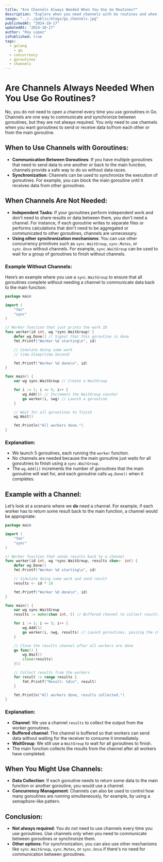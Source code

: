 ```yaml
---
title: "Are Channels Always Needed When You Use Go Routines?"
description: "Explore when you need channels with Go routines and when other synchronization methods like WaitGroup are sufficient."
image: "../../public/blogs/go_channels.jpg"
publishedAt: "2024-10-17"
updatedAt: "2024-10-17"
author: "Roy Lopez"
isPublished: true
tags:
  - golang
	- go
  - concurrency
  - goroutines
  - channels
---
```


# Are Channels Always Needed When You Use Go Routines?

No, you do not need to open a channel every time you use goroutines in Go. Channels are one way to communicate and synchronize between goroutines, but they are not always required. You only need to use channels when you want goroutines to send or receive data to/from each other or from the main goroutine.

## When to Use Channels with Goroutines:

- **Communication Between Goroutines**: If you have multiple goroutines that need to send data to one another or back to the main function, channels provide a safe way to do so without data races.
- **Synchronization**: Channels can be used to synchronize the execution of goroutines. For example, you can block the main goroutine until it receives data from other goroutines.

## When Channels Are Not Needed:

- **Independent Tasks**: If your goroutines perform independent work and don't need to share results or data between them, you don't need a channel. For instance, if each goroutine writes to separate files or performs calculations that don't need to be aggregated or communicated to other goroutines, channels are unnecessary.
- **Using other synchronization mechanisms**: You can use other concurrency primitives such as `sync.WaitGroup`, `sync.Mutex`, or `sync.Once` without channels. For example, `sync.WaitGroup` can be used to wait for a group of goroutines to finish without channels.

### Example Without Channels:

Here’s an example where you use a `sync.WaitGroup` to ensure that all goroutines complete without needing a channel to communicate data back to the main function:

```go
package main

import (
	"fmt"
	"sync"
)

// Worker function that just prints the work ID
func worker(id int, wg *sync.WaitGroup) {
	defer wg.Done() // Signal that this goroutine is done
	fmt.Printf("Worker %d starting\n", id)

	// Simulate doing some work
	// time.Sleep(time.Second)

	fmt.Printf("Worker %d done\n", id)
}

func main() {
	var wg sync.WaitGroup // Create a WaitGroup

	for i := 1; i <= 5; i++ {
		wg.Add(1) // Increment the WaitGroup counter
		go worker(i, &wg) // Launch a goroutine
	}

	// Wait for all goroutines to finish
	wg.Wait()

	fmt.Println("All workers done.")
}
```

### Explanation:

- We launch 5 goroutines, each running the `worker` function.
- No channels are needed because the main goroutine just waits for all goroutines to finish using a `sync.WaitGroup`.
- The `wg.Add(1)` increments the number of goroutines that the main goroutine will wait for, and each goroutine calls `wg.Done()` when it completes.

## Example with a Channel:

Let’s look at a scenario where we **do** need a channel. For example, if each worker has to return some result back to the main function, a channel would be appropriate:

```go
package main

import (
	"fmt"
	"sync"
)

// Worker function that sends results back to a channel
func worker(id int, wg *sync.WaitGroup, results chan<- int) {
	defer wg.Done()
	fmt.Printf("Worker %d starting\n", id)

	// Simulate doing some work and send result
	results <- id * 10

	fmt.Printf("Worker %d done\n", id)
}

func main() {
	var wg sync.WaitGroup
	results := make(chan int, 5) // Buffered channel to collect results

	for i := 1; i <= 5; i++ {
		wg.Add(1)
		go worker(i, &wg, results) // Launch goroutines, passing the channel
	}

	// Close the results channel after all workers are done
	go func() {
		wg.Wait()
		close(results)
	}()

	// Collect results from the workers
	for result := range results {
		fmt.Printf("Result: %d\n", result)
	}

	fmt.Println("All workers done, results collected.")
}
```

### Explanation:

- **Channel**: We use a channel `results` to collect the output from the worker goroutines.
- **Buffered channel**: The channel is buffered so that workers can send data without waiting for the receiver to consume it immediately.
- **WaitGroup**: We still use a `WaitGroup` to wait for all goroutines to finish.
- The main function collects the results from the channel after all workers have completed.

## When You Might Use Channels:

- **Data Collection**: If each goroutine needs to return some data to the main function or another goroutine, you would use a channel.
- **Concurrency Management**: Channels can also be used to control how many goroutines are running simultaneously, for example, by using a semaphore-like pattern.

## Conclusion:

- **Not always required**: You do not need to use channels every time you use goroutines. Use channels only when you need to communicate between goroutines or synchronize them.
- **Other options**: For synchronization, you can also use other mechanisms like `sync.WaitGroup`, `sync.Mutex`, or `sync.Once` if there's no need for communication between goroutines.
